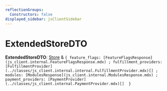 ```yaml
---
reflectionGroups:
  Constructors: false
displayed_sidebar: jsClientSidebar
---
```



# ExtendedStoreDTO

 **ExtendedStoreDTO**: [Store](../classes/js_client.internal.Store.mdx) & ``{ feature_flags: [FeatureFlagsResponse](js_client.internal.FeatureFlagsResponse.mdx) ; fulfillment_providers: [FulfillmentProvider](../classes/js_client.internal.internal.FulfillmentProvider.mdx)[] ; modules: [ModulesResponse](js_client.internal.ModulesResponse.mdx) ; payment_providers: [PaymentProvider](../classes/js_client.internal.PaymentProvider.mdx)[]  }``
